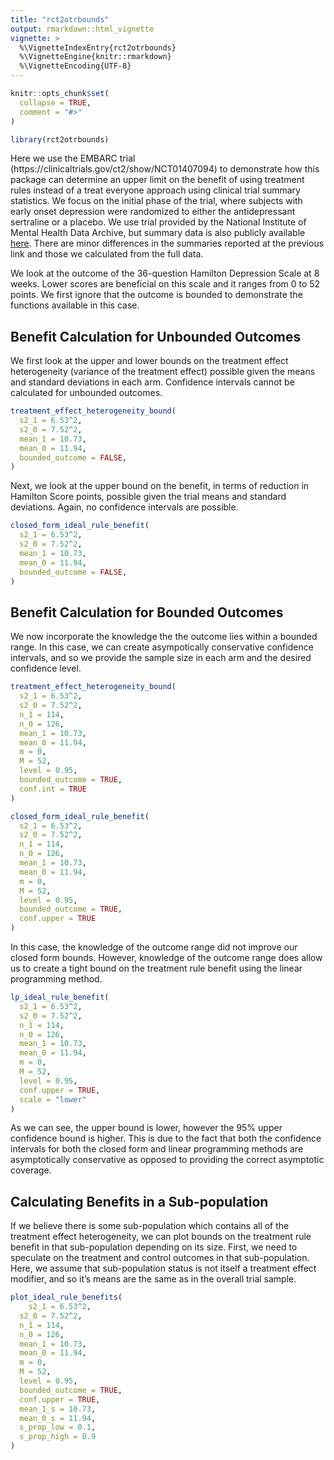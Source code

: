 ```yaml
---
title: "rct2otrbounds"
output: rmarkdown::html_vignette
vignette: >
  %\VignetteIndexEntry{rct2otrbounds}
  %\VignetteEngine{knitr::rmarkdown}
  %\VignetteEncoding{UTF-8}
---
```


```r
knitr::opts_chunk$set(
  collapse = TRUE,
  comment = "#>"
)
```

```r
library(rct2otrbounds)
```

Here we use the EMBARC trial (https://clinicaltrials.gov/ct2/show/NCT01407094) to demonstrate how this package can determine an upper limit on the benefit of using treatment rules instead of a treat everyone approach using clinical trial summary statistics. We focus on the initial phase of the trial, where subjects with early onset depression were randomized to either the antidepressant sertraline or a placebo. We use trial provided by the National Institute of Mental Health Data Archive, but summary data is also publicly available [here](https://clinicaltrials.gov/ct2/show/NCT01407094). There are minor differences in the summaries reported at the previous link and those we calculated from the full data. 

We look at the outcome of the 36-question Hamilton Depression Scale at 8 weeks. Lower scores are beneficial on this scale and it ranges from 0 to 52 points. We first ignore that the outcome is bounded to demonstrate the functions available in this case.

## Benefit Calculation for Unbounded Outcomes

We first look at the upper and lower bounds on the treatment effect heterogeneity (variance of the treatment effect) possible given the means and standard deviations in each arm. Confidence intervals cannot be calculated for unbounded outcomes.

```r
treatment_effect_heterogeneity_bound(
  s2_1 = 6.53^2,
  s2_0 = 7.52^2,
  mean_1 = 10.73,
  mean_0 = 11.94,
  bounded_outcome = FALSE,
)


```

Next, we look at the upper bound on the benefit, in terms of reduction in Hamilton Score points, possible given the trial means and standard deviations. Again, no confidence intervals are possible.

```r

closed_form_ideal_rule_benefit(
  s2_1 = 6.53^2,
  s2_0 = 7.52^2,
  mean_1 = 10.73,
  mean_0 = 11.94,
  bounded_outcome = FALSE,
)

```

## Benefit Calculation for Bounded Outcomes

We now incorporate the knowledge the the outcome lies within a bounded range. In this case, we can create asympotically conservative confidence intervals, and so we provide the sample size in each arm and the desired confidence level. 

```r
treatment_effect_heterogeneity_bound(
  s2_1 = 6.53^2,
  s2_0 = 7.52^2,
  n_1 = 114,
  n_0 = 126,
  mean_1 = 10.73,
  mean_0 = 11.94,
  m = 0,
  M = 52,
  level = 0.95,
  bounded_outcome = TRUE,
  conf.int = TRUE
)


```



```r

closed_form_ideal_rule_benefit(
  s2_1 = 6.53^2,
  s2_0 = 7.52^2,
  n_1 = 114,
  n_0 = 126,
  mean_1 = 10.73,
  mean_0 = 11.94,
  m = 0,
  M = 52,
  level = 0.95,
  bounded_outcome = TRUE,
  conf.upper = TRUE
)

```

In this case, the knowledge of the outcome range did not improve our closed form bounds. However, knowledge of the outcome range does allow us to create a tight bound on the treatment rule benefit using the linear programming method.

```r

lp_ideal_rule_benefit(
  s2_1 = 6.53^2,
  s2_0 = 7.52^2,
  n_1 = 114,
  n_0 = 126,
  mean_1 = 10.73,
  mean_0 = 11.94,
  m = 0,
  M = 52,
  level = 0.95,
  conf.upper = TRUE,
  scale = "lower"
)

```
As we can see, the upper bound is lower, however the 95% upper confidence bound is higher. This is due to the fact that both the confidence intervals for both the closed form and linear programming methods are asymptotically conservative as opposed to providing the correct asymptotic coverage.


## Calculating Benefits in a Sub-population

If we believe there is some sub-population which contains all of the treatment effect heterogeneity, we can plot bounds on the treatment rule benefit in that sub-population depending on its size. First, we need to speculate on the treatment and control outcomes in that sub-population. Here, we assume that sub-population status is not itself a treatment effect modifier, and so it's means are the same as in the overall trial sample.  

```r

plot_ideal_rule_benefits(
    s2_1 = 6.53^2,
  s2_0 = 7.52^2,
  n_1 = 114,
  n_0 = 126,
  mean_1 = 10.73,
  mean_0 = 11.94,
  m = 0,
  M = 52,
  level = 0.95,
  bounded_outcome = TRUE,
  conf.upper = TRUE,
  mean_1_s = 10.73,
  mean_0_s = 11.94, 
  s_prop_low = 0.1,
  s_prop_high = 0.9
)

```

